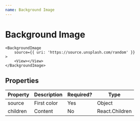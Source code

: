 ```yaml
---
name: Background Image
---
```


# Background Image


<StylerProvider><div /></StylerProvider>

    <BackgroundImage
        source={{ uri: 'https://source.unsplash.com/random' }}
    >
        <View></View>
    </BackgroundImage>

## Properties

|Property |Description            |Required? |Type    |
|---------|-----------------------|----------|--------|
|source |First color |Yes |Object|Number |
|children |Content |No |React.Children |
